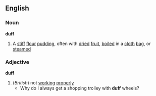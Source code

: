 ==English==
===Noun===
'''duff'''
#A [[stiff]] [[flour]] [[pudding]], often with [[dried]] [[fruit]], [[boiled]] in a [[cloth]] [[bag]], or [[steamed]]
===Adjective===
'''duff'''
#(''British'') not [[working]] [[properly]]
#* Why do I always get a shopping trolley with '''duff''' wheels?